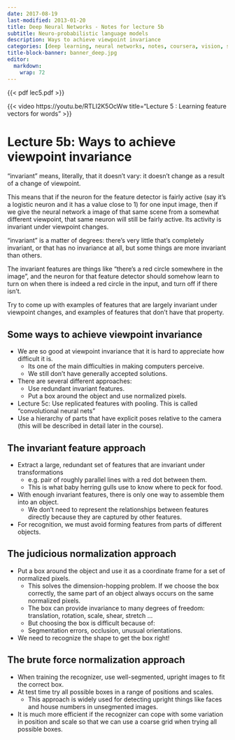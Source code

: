 ```yaml
---
date: 2017-08-19
last-modified: 2013-01-20
title: Deep Neural Networks - Notes for lecture 5b
subtitle: Neuro-probabilistic language models 
description: Ways to achieve viewpoint invariance
categories: [deep learning, neural networks, notes, coursera, vision, softmax] 
title-block-banner: banner_deep.jpg
editor: 
  markdown: 
    wrap: 72
---
```


::: column-margin
{{< pdf lec5.pdf >}}
:::

::: column-margin
{{< video https://youtu.be/RTLI2K5OcWw  title="Lecture 5 : Learning feature vectors for words" >}}
:::


# Lecture 5b: Ways to achieve viewpoint invariance

"invariant" means, literally, that it doesn't vary: it doesn't change as a result of a change of viewpoint. 

This means that if the neuron for the feature detector is fairly active (say it's a logistic neuron and it has a value close to 1) for one input image, then if we give the neural network a image of that same scene from a somewhat different viewpoint, that same neuron will still be fairly active. Its activity is invariant under viewpoint changes. 

"invariant" is a matter of degrees: there's very little that's completely invariant, or that has no invariance at all, but some things are more invariant than others. 

The invariant features are things like "there's a red circle somewhere in the image", and the neuron for that feature detector should somehow learn to turn on when there is indeed a red circle in the input, and turn off if there isn't. 

Try to come up with examples of features that are largely invariant under viewpoint changes, and examples of features that don't have that property. 


## Some ways to achieve viewpoint invariance 

- We are so good at viewpoint invariance that it is hard to appreciate how difficult it is. 
  - Its one of the main difficulties in making  computers perceive. 
  - We still don’t have  generally accepted  solutions. 
- There are several different approaches:  
  - Use redundant invariant features. 
  - Put a box around the object and use normalized pixels. 
- Lecture 5c: Use replicated features with pooling. This is called “convolutional neural nets”
- Use a hierarchy of parts that have explicit poses relative to the camera (this will be described in detail later in the course). 


## The invariant feature approach 

- Extract a large, redundant set of features that are invariant under transformations 
  - e.g. pair of roughly parallel lines with a red dot between them. 
  - This is what baby herring gulls use to know where to peck for food. 
- With enough invariant features, there is only one way to assemble them into an object. 
  - We don’t need to represent the relationships between features directly because they are captured by other features. 
- For recognition, we must avoid forming features from parts of different objects. 

## The judicious normalization approach

- Put a box around the object and use it as a coordinate frame  for a set of normalized pixels. 
  - This solves the dimension-hopping problem. If we choose the box correctly, the same part of an object always occurs on the same normalized pixels.  
  - The box can provide invariance to many degrees of freedom: translation, rotation, scale, shear, stretch … 
  - But choosing the box is difficult because of: 
  - Segmentation errors, occlusion, unusual orientations. 
- We need to recognize the shape to get the box right! 


## The brute force normalization approach

- When training the recognizer, use well-segmented, upright images to fit the correct box. 
- At test time try all possible boxes in a range of positions and scales. 
  - This approach is widely used for detecting upright things like faces and  house numbers in unsegmented images. 
- It is much more efficient if the recognizer can cope with some variation in position and scale so that we can use a coarse grid when trying all possible boxes.
